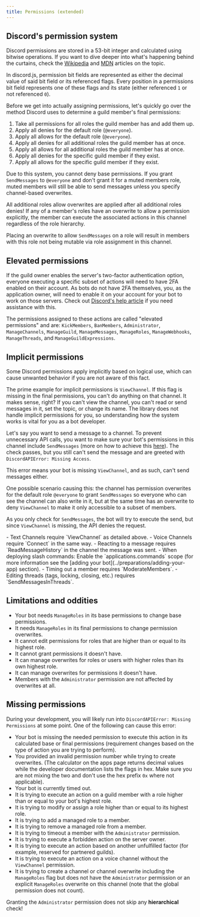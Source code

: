```yaml
---
title: Permissions (extended)
---
```


## Discord's permission system

Discord permissions are stored in a 53-bit integer and calculated using bitwise operations. If you want to dive deeper into what's happening behind the curtains, check the [Wikipedia](https://en.wikipedia.org/wiki/Bit_field) and [MDN](https://developer.mozilla.org/en-US/docs/Web/JavaScript/Reference/Operators#binary_bitwise_operators) articles on the topic.

In discord.js, permission bit fields are represented as either the decimal value of said bit field or its referenced flags.
Every position in a permissions bit field represents one of these flags and its state (either referenced `1` or not referenced `0`).

Before we get into actually assigning permissions, let's quickly go over the method Discord uses to determine a guild member's final permissions:

1. Take all permissions for all roles the guild member has and add them up.
2. Apply all denies for the default role (`@everyone`).
3. Apply all allows for the default role (`@everyone`).
4. Apply all denies for all additional roles the guild member has at once.
5. Apply all allows for all additional roles the guild member has at once.
6. Apply all denies for the specific guild member if they exist.
7. Apply all allows for the specific guild member if they exist.

Due to this system, you cannot deny base permissions. If you grant `SendMessages` to `@everyone` and don't grant it for a muted members role, muted members will still be able to send messages unless you specify channel-based overwrites.

All additional roles allow overwrites are applied after all additional roles denies! If any of a member's roles have an overwrite to allow a permission explicitly, the member can execute the associated actions in this channel regardless of the role hierarchy.

Placing an overwrite to allow `SendMessages` on a role will result in members with this role not being mutable via role assignment in this channel.

## Elevated permissions

If the guild owner enables the server's two-factor authentication option, everyone executing a specific subset of actions will need to have 2FA enabled on their account. As bots do not have 2FA themselves, you, as the application owner, will need to enable it on your account for your bot to work on those servers.
Check out [Discord's help article](https://support.discord.com/hc/articles/219576828) if you need assistance with this.

The permissions assigned to these actions are called "elevated permissions" and are:
`KickMembers`, `BanMembers`, `Administrator`, `ManageChannels`, `ManageGuild`, `ManageMessages`, `ManageRoles`, `ManageWebhooks`, `ManageThreads`, and `ManageGuildExpressions`.

## Implicit permissions

Some Discord permissions apply implicitly based on logical use, which can cause unwanted behavior if you are not aware of this fact.

The prime example for implicit permissions is `ViewChannel`. If this flag is missing in the final permissions, you can't do anything on that channel. It makes sense, right? If you can't view the channel, you can't read or send messages in it, set the topic, or change its name.
The library does not handle implicit permissions for you, so understanding how the system works is vital for you as a bot developer.

Let's say you want to send a message to a channel. To prevent unnecessary API calls, you want to make sure your bot's permissions in this channel include `SendMessages` (more on how to achieve this [here](./permissions#checking-for-permissions)). The check passes, but you still can't send the message and are greeted with `DiscordAPIError: Missing Access`.

This error means your bot is missing `ViewChannel`, and as such, can't send messages either.

One possible scenario causing this: the channel has permission overwrites for the default role `@everyone` to grant `SendMessages` so everyone who can see the channel can also write in it, but at the same time has an overwrite to deny `ViewChannel` to make it only accessible to a subset of members.

As you only check for `SendMessages`, the bot will try to execute the send, but since `ViewChannel` is missing, the API denies the request.

<Callout title='Causes for "Missing Access"'>
	- Text Channels require `ViewChannel` as detailed above. - Voice Channels require `Connect` in the same way. -
	Reacting to a message requires `ReadMessageHistory` in the channel the message was sent. - When deploying slash
	commands: Enable the `applications.commands` scope (for more information see the [adding your
	bot](../preparations/adding-your-app) section). - Timing out a member requires `ModerateMembers`. - Editing threads
	(tags, locking, closing, etc.) requires `SendMessagesInThreads`.
</Callout>

## Limitations and oddities

- Your bot needs `ManageRoles` in its base permissions to change base permissions.
- It needs `ManageRoles` in its final permissions to change permission overwrites.
- It cannot edit permissions for roles that are higher than or equal to its highest role.
- It cannot grant permissions it doesn't have.
- It can manage overwrites for roles or users with higher roles than its own highest role.
- It can manage overwrites for permissions it doesn't have.
- Members with the `Administrator` permission are not affected by overwrites at all.

## Missing permissions

During your development, you will likely run into `DiscordAPIError: Missing Permissions` at some point. One of the following can cause this error:

- Your bot is missing the needed permission to execute this action in its calculated base or final permissions (requirement changes based on the type of action you are trying to perform).
- You provided an invalid permission number while trying to create overwrites. (The calculator on the apps page returns decimal values while the developer documentation lists the flags in hex. Make sure you are not mixing the two and don't use the hex prefix `0x` where not applicable).
- Your bot is currently timed out.
- It is trying to execute an action on a guild member with a role higher than or equal to your bot's highest role.
- It is trying to modify or assign a role higher than or equal to its highest role.
- It is trying to add a managed role to a member.
- It is trying to remove a managed role from a member.
- It is trying to timeout a member with the `Administrator` permission.
- It is trying to execute a forbidden action on the server owner.
- It is trying to execute an action based on another unfulfilled factor (for example, reserved for partnered guilds).
- It is trying to execute an action on a voice channel without the `ViewChannel` permission.
- It is trying to create a channel or channel overwrite including the `ManageRoles` flag but does not have the `Administrator` permission or an explicit `ManageRoles` overwrite on this channel (note that the global permission does not count).

<Callout type="warn">Granting the `Administrator` permission does not skip any **hierarchical** check!</Callout>
